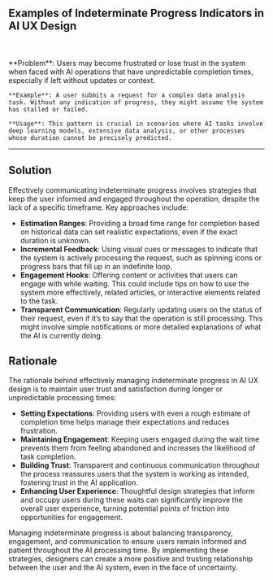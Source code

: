
## Examples of Indeterminate Progress Indicators in AI UX Design

<br />
<div className='w-full grid grid-cols-1 md:grid-cols-2 gap-x-4 gap-y-8'>
  <SampleUI
    src={Canva}
    appName= 'Canva'
    desc= "Canva show random progress bar to represent the progress. The finish time and what happen currently is unknown. This is a basic pattern to reduce the user's anxiety if the process takes a long time."
    productUrl= 'https://www.canva.com/'
  />
    <SampleUI
    src={ChatGPT}
    appName= 'ChatGPT'
    desc= "When talk to ChatGPT on mobile device, ChatGPT does not show the progress, they use an animation instead to relax the user. The user can see the AI is working on the task. This is a good pattern to reduce the user's anxiety."
    productUrl= 'https://chat.openai.com/'
  />

</div>
<br/>
   <div className="bg-neutral-100 dark:bg-neutral-800 px-16 py-10 border">
    **Problem**: Users may become frustrated or lose trust in the system when faced with AI operations that have unpredictable completion times, especially if left without updates or context.

    **Example**: A user submits a request for a complex data analysis task. Without any indication of progress, they might assume the system has stalled or failed.

    **Usage**: This pattern is crucial in scenarios where AI tasks involve deep learning models, extensive data analysis, or other processes whose duration cannot be precisely predicted.

   </div>

---

## Solution

Effectively communicating indeterminate progress involves strategies that keep the user informed and engaged throughout the operation, despite the lack of a specific timeframe. Key approaches include:

- **Estimation Ranges**: Providing a broad time range for completion based on historical data can set realistic expectations, even if the exact duration is unknown.
- **Incremental Feedback**: Using visual cues or messages to indicate that the system is actively processing the request, such as spinning icons or progress bars that fill up in an indefinite loop.
- **Engagement Hooks**: Offering content or activities that users can engage with while waiting. This could include tips on how to use the system more effectively, related articles, or interactive elements related to the task.
- **Transparent Communication**: Regularly updating users on the status of their request, even if it’s to say that the operation is still processing. This might involve simple notifications or more detailed explanations of what the AI is currently doing.

## Rationale

The rationale behind effectively managing indeterminate progress in AI UX design is to maintain user trust and satisfaction during longer or unpredictable processing times:

- **Setting Expectations**: Providing users with even a rough estimate of completion time helps manage their expectations and reduces frustration.
- **Maintaining Engagement**: Keeping users engaged during the wait time prevents them from feeling abandoned and increases the likelihood of task completion.
- **Building Trust**: Transparent and continuous communication throughout the process reassures users that the system is working as intended, fostering trust in the AI application.
- **Enhancing User Experience**: Thoughtful design strategies that inform and occupy users during these waits can significantly improve the overall user experience, turning potential points of friction into opportunities for engagement.

Managing indeterminate progress is about balancing transparency, engagement, and communication to ensure users remain informed and patient throughout the AI processing time. By implementing these strategies, designers can create a more positive and trusting relationship between the user and the AI system, even in the face of uncertainty.
